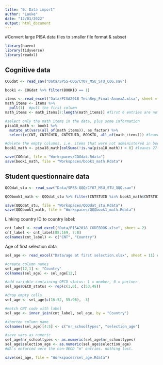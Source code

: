 ```yaml
---
title: "0. Data import"
author: "Lauke"
date: "12/01/2022"
output: html_document
---
```


#Convert large PISA data files to smaller file format & subset

```r
library(haven)
library(tidyverse)
library(readxl)
```

## Cognitive data
```r
COGdat <- read_sav("Data/SPSS-COG/CY07_MSU_STU_COG.sav")
```

```r
book1 <- COGdat %>% filter(BOOKID == 1)
```

```r
items <- read_excel("Data/PISA2018 TechRep_Final-AnnexA.xlsx", sheet = 3) #get the excel in R
math_items <- items %>%
  pull(1)  #pull the first column
math_items <- math_items[7:length(math_items)] #first 6 entries are not items, so exclude those
```

```r
#select only the math items in the data, plus some information
pisa18_math <- book1 %>%
  mutate_at(vars(all_of(math_items)), as_factor) %>%
  select(c(CNT, CNTSCHID, CNTSTUID, BOOKID, all_of(math_items))) #leaves 86 cols of which 82 items (checks out)

#delete the empty columns, i.e. items that were not administered in booklet 1
book1_math <- pisa18_math[colSums(!is.na(pisa18_math)) > 0] #leaves 27 cols of which 23 items
```

```r
save(COGdat, file = "Workspaces/COGdat.Rdata")
save(book1_math, file = "Workspaces/book1_math.Rdata")
```

## Student questionnaire data
```r
QQQdat_stu <- read_sav("Data/SPSS-QQQ/CY07_MSU_STU_QQQ.sav")
```
```r
QQQbook1_math <- QQQdat_stu %>% filter(CNTSTUID %in% book1_math$CNTSTUID)
```

```r
save(QQQdat_stu, file = "Workspaces/QQQdat_stu.Rdata")
save(QQQbook1_math, file = "Workspaces/QQQbook1_math.Rdata")
```

Linking country ID to country label:
```r
cnt_label <- read_excel("Data/PISA2018_CODEBOOK.xlsx", sheet = 2)
cnt_label <- cnt_label[88:169, 7:8]
colnames(cnt_label) <- c("CNT", "Country")
```

Age of first selection data
```r
sel_age <- read_excel("Data/age at first selection.xlsx", sheet = 11) #get the excel in R

#create column names
sel_age[12,1] <- "Country"
colnames(sel_age) <- sel_age[12,]

#add variable containing OECD status: 1 = member, 0 = partner
sel_age$OECD_status <- rep(c(1,0), c(53,48))

#drop empty cells
sel_age <- sel_age[c(16:52, 55:96), -3]

#match CNT code with label
sel_age <- inner_join(cnt_label, sel_age, by = "Country")

#shorten column name
colnames(sel_age)[4:5] <- c("nr_schooltypes", "selection_age")

#save vars as numeric
sel_age$nr_schooltypes <- as.numeric(sel_age$nr_schooltypes)  
sel_age$selection_age <- as.numeric(sel_age$selection_age)
#NA's enforced were the non-OECD "m" entries. nothing lost. 

```

```r
save(sel_age, file = "Workspaces/sel_age.Rdata")
```


